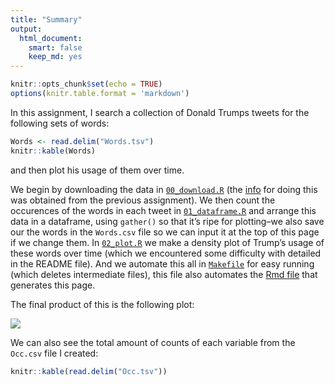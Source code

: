 ```yaml
---
title: "Summary"
output: 
  html_document: 
    smart: false
    keep_md: yes
---
```


```r
knitr::opts_chunk$set(echo = TRUE)
options(knitr.table.format = 'markdown')
```

In this assignment, I search a collection of Donald Trumps tweets for the following sets of words:

```r
Words <- read.delim("Words.tsv")
knitr::kable(Words)
```

and then plot his usage of them over time.

We begin by downloading the data in [`00_download.R`](https://github.com/arsbar24/STAT545-hw-barton-alistair/blob/master/hw07/00_download.R) (the [info](https://jennybc.github.io/purrr-tutorial/ls08_trump-tweets.html) for doing this was obtained from the previous assignment). We then count the occurences of the words in each tweet in [`01_dataframe.R`](https://github.com/arsbar24/STAT545-hw-barton-alistair/blob/master/hw07/01_dataframe.R) and arrange this data in a dataframe, using `gather()` so that it's ripe for plotting--we also save our the words in the `Words.csv` file so we can input it at the top of this page if we change them. In [`02_plot.R`](https://github.com/arsbar24/STAT545-hw-barton-alistair/blob/master/hw07/02_plot.R) we make a density plot of Trump's usage of these words over time (which we encountered some difficulty with detailed in the README file). And we automate this all in [`Makefile`](https://github.com/arsbar24/STAT545-hw-barton-alistair/blob/master/hw07/Makefile) for easy running (which deletes intermediate files), this file also automates the [Rmd file](https://github.com/arsbar24/STAT545-hw-barton-alistair/blob/master/hw07/Summary.Rmd) that generates this page.

The final product of this is the following plot:

![](tweet_freq.png)

We can also see the total amount of counts of each variable from the `Occ.csv` file I created:
```r
knitr::kable(read.delim("Occ.tsv"))
```







